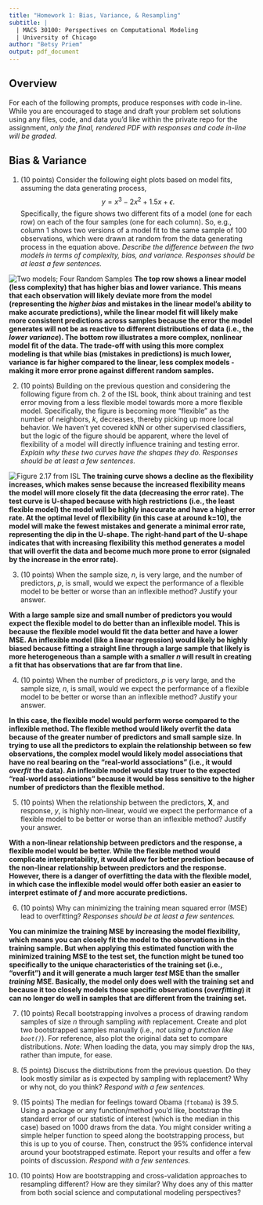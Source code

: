 ```yaml
---
title: "Homework 1: Bias, Variance, & Resampling"
subtitle: |
  | MACS 30100: Perspectives on Computational Modeling
  | University of Chicago
author: "Betsy Priem"
output: pdf_document
---
```


## Overview

For each of the following prompts, produce responses _with_ code in-line. While you are encouraged to stage and draft your problem set solutions using any files, code, and data you'd like within the private repo for the assignment, *only the final, rendered PDF with responses and code in-line will be graded.*

## Bias & Variance

1. (10 points) Consider the following eight plots based on model fits, assuming the data generating process, $$y = x^3 - 2x^2 + 1.5x + \epsilon.$$ Specifically, the figure shows two different fits of a model (one for each row) on each of the four samples (one for each column). So, e.g., column 1 shows two versions of a model fit to the same sample of 100 observations, which were drawn at random from the data generating process in the equation above. *Describe the difference between the two models in terms of complexity, bias, and variance. Responses should be at least a few sentences.*

![Two models; Four Random Samples](images/regfits.png)
**The top row shows a linear model (less complexity) that has higher bias and lower variance. This means that each observation will likely deviate more from the model (representing the *higher bias* and mistakes in the linear model's ability to make accurate predictions), while the linear model fit will likely make more consistent predictions across samples because the error the model generates will not be as reactive to different distributions of data (i.e., the *lower variance*). The bottom row illustrates a more complex, nonlinear model fit of the data. The trade-off with using this more complex modeling is that while bias (mistakes in predictions) is much lower, variance is far higher compared to the linear, less complex models - making it more error prone against different random samples.**
 
2. (10 points) Building on the previous question and considering the following figure from ch. 2 of the ISL book, think about training and test error moving from a less flexible model towards more a more flexible model. Specifically, the figure is becoming more "flexible" as the number of neighbors, $k$, decreases, thereby picking up more local behavior. We haven't yet covered kNN or other supervised classifiers, but the logic of the figure should be apparent, where the level of flexibility of a model will directly influence training and testing error. *Explain why these two curves have the shapes they do. Responses should be at least a few sentences.*

![Figure 2.17 from ISL](images/flex.png)
**The training curve shows a decline as the flexibility increases, which makes sense because the increased flexibility means the model will more closely fit the data (decreasing the error rate). The test curve is U-shaped because with high restrictions (i.e., the least flexible model) the model will be highly inaccurate and have a higher error rate. At the optimal level of flexibility (in this case at around k=10), the model will make the fewest mistakes and generate a minimal error rate, representing the dip in the U-shape. The right-hand part of the U-shape indicates that with increasing flexibility this method generates a model that will overfit the data and become much more prone to error (signaled by the increase in the error rate).**

3. (10 points) When the sample size, $n$, is very large, and the number of predictors, $p$, is small, would we expect the performance of a flexible model to be better or worse than an inflexible method? Justify your answer.

**With a large sample size and small number of predictors you would expect the flexible model to do better than an inflexible model. This is because the flexible model would fit the data better and have a lower MSE. An inflexible model (like a linear regression) would likely be highly biased because fitting a straight line through a large sample that likely is more heterogeneous than a sample with a smaller *n* will result in creating a fit that has observations that are far from that line.**

4. (10 points) When the number of predictors, $p$ is very large, and the sample size, $n$, is small, would we expect the performance of a flexible model to be better or worse than an inflexible method? Justify your answer.

**In this case, the flexible model would perform worse compared to the inflexible method. The flexible method would likely overfit the data because of the greater number of predictors and small sample size. In trying to use all the predictors to explain the relationship between so few observations, the complex model would likely model associations that have no real bearing on the "real-world associations" (i.e., it would *overfit* the data). An inflexible model would stay truer to the expected "real-world associations" because it would be less sensitive to the higher number of predictors than the flexible method.** 

5. (10 points) When the relationship between the predictors, $\mathbf{X}$, and response, $y$, is highly non-linear, would we expect the performance of a flexible model to be better or worse than an inflexible method? Justify your answer.

**With a non-linear relationship between predictors and the response, a flexible model would be better. While the flexible method would complicate interpretability, it would allow for better prediction because of the non-linear relationship between predictors and the response. However, there is a danger of overfitting the data with the flexible model, in which case the inflexible model would offer both easier an easier to interpret estimate of *f* and more accurate predictions.**

6. (10 points) Why can minimizing the training mean squared error (MSE) lead to overfitting? *Responses should be at least a few sentences.*

**You can minimize the training MSE by increasing the model flexibility, which means you can closely fit the model to the observations in the training sample. But when applying this estimated function with the minimized training MSE to the test set, the function might be tuned too specifically to the unique characteristics of the training set (i.e., "overfit") and it will generate a much larger *test* MSE than the smaller *training* MSE. Basically, the model only does well with the training set and because it too closely models those specific observations (*overfitting*) it can no longer do well in samples that are different from the training set.** 

7. (10 points) Recall bootstrapping involves a process of drawing random samples of size $n$ through sampling *with* replacement. Create and plot two bootstrapped samples manually (i.e., *not using a function like `boot()`*). For reference, also plot the original data set to compare distributions. *Note:* When loading the data, you may simply drop the `NA`s, rather than impute, for ease. 

8. (5 points) Discuss the distributions from the previous question. Do they look mostly similar as is expected by sampling with replacement? Why or why not, do you think? *Respond with a few sentences.*

9. (15 points) The median for feelings toward Obama (`ftobama`) is 39.5. Using a package or any function/method you'd like, bootstrap the standard error of our statistic of interest (which is the median in this case) based on 1000 draws from the data. You might consider writing a simple helper function to speed along the bootstrapping process, but this is up to you of course. Then, construct the 95% confidence interval around your bootstrapped estimate. Report your results and offer a few points of discussion. *Respond with a few sentences.*

10. (10 points) How are bootstrapping and cross-validation approaches to resampling different? How are they similar? Why does any of this matter from both social science and computational modeling perspectives?
